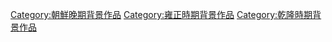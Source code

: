 {{朝鮮王朝背景作品分類導航|背景作品}}

[[Category:朝鮮晚期背景作品|Category:朝鮮晚期背景作品]]
[[Category:雍正時期背景作品|Category:雍正時期背景作品]]
[[Category:乾隆時期背景作品|Category:乾隆時期背景作品]]